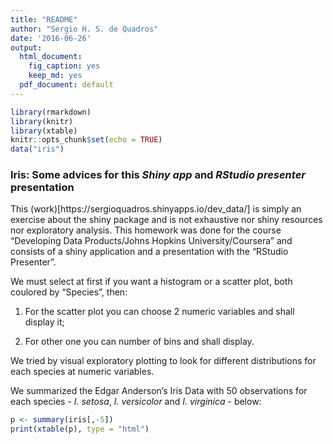 ```yaml
---
title: "README"
author: "Sergio H. S. de Quadros"
date: '2016-06-26'
output:
  html_document:
    fig_caption: yes
    keep_md: yes
  pdf_document: default
---
```


```r
library(rmarkdown)
library(knitr)
library(xtable)
knitr::opts_chunk$set(echo = TRUE)
data("iris")
```

### Iris: Some advices for this _Shiny app_ and _RStudio presenter_ presentation

This (work)[https://sergioquadros.shinyapps.io/dev_data/] is simply an exercise about the shiny package and is not exhaustive nor shiny resources nor exploratory analysis. This homework was done for the course "Developing Data Products/Johns Hopkins University/Coursera" and consists of a shiny application and a presentation with the "RStudio Presenter".

We must select at first if you want a histogram or a scatter plot, both coulored by "Species", then:
 
1.   For the scatter plot you can choose 2 numeric variables and shall display it;

2.   For other one you can number of bins and shall display.

We tried by visual exploratory plotting to look for different distributions for each species at numeric variables.

We summarized the Edgar Anderson's Iris Data with 50 observations for each species - _I. setosa_, _I. versicolor_ and  _I. virginica_ - below:

```r
p <- summary(iris[,-5])
print(xtable(p), type = "html")
```


